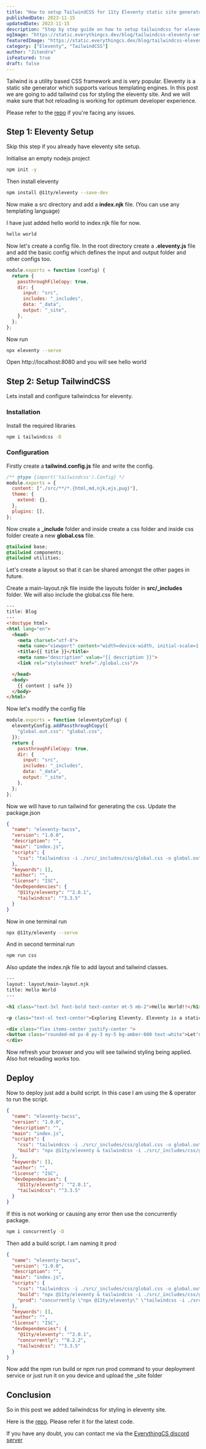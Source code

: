 ```yaml
---
title: "How to setup TailwindCSS for 11ty Eleventy static site generator"
publishedDate: 2023-11-15
updatedDate: 2023-11-15
description: "Step by step guide on how to setup tailwindcss for eleventy site"
ogImage: "https://static.everythingcs.dev/blog/tailwindcss-eleventy-setup.png"
featuredImage: "https://static.everythingcs.dev/blog/tailwindcss-eleventy-setup.png"
category: ["Eleventy", "TailwindCSS"]
author: "Jitendra"
isFeatured: true
draft: false
---
```


Tailwind is a utility based CSS framework and is very popular. Eleventy is a static site generator which supports various templating engines. In this post we are going to add tailwind css for styling the eleventy site. And we will make sure that hot reloading is working for optimum developer experience.

Please refer to the [repo](https://github.com/ksjitendra18/eleventy-tailwindcss) if you're facing any issues.

## Step 1: Eleventy Setup

Skip this step if you already have eleventy site setup.

Initialise an empty nodejs project

<CodeContainer fileName="terminal">

```bash
npm init -y
```

</CodeContainer>

Then install eleventy

<CodeContainer fileName="terminal">

```bash
npm install @11ty/eleventy --save-dev
```

</CodeContainer>

Now make a src directory and add a **index.njk** file. (You can use any templating language)

I have just added hello world to index.njk file for now.

<CodeContainer fileName="src/index.njk">

```html
hello world
```

</CodeContainer>

Now let's create a config file. In the root directory create a **.eleventy.js** file and add the basic config which defines the input and output folder and other configs too.

<CodeContainer fileName=".eleventy.js">

```js
module.exports = function (config) {
  return {
    passthroughFileCopy: true,
    dir: {
      input: "src",
      includes: "_includes",
      data: "_data",
      output: "_site",
    },
  };
};
```

</CodeContainer>

Now run

<CodeContainer fileName="terminal">

```bash
npx eleventy --serve
```

</CodeContainer>

Open http\:\/\/localhost:8080 and you will see hello world

## Step 2: Setup TailwindCSS

Lets install and configure tailwindcss for eleventy.

### Installation

Install the required libraries

<CodeContainer fileName="terminal">

```bash
npm i tailwindcss -D 
```

</CodeContainer>

### Configuration

Firstly create a **tailwind.config.js** file and write the config.

<CodeContainer fileName="tailwind.config.js">

```js
/** @type {import('tailwindcss').Config} */
module.exports = {
  content: ["./src/**/*.{html,md,njk,ejs,pug}"],
  theme: {
    extend: {},
  },
  plugins: [],
};
```

</CodeContainer>

Now create a **_include** folder and inside create a css folder and inside css folder create a new **global.css** file.

<CodeContainer fileName="src/_includes/css/global.css">

```css
@tailwind base;
@tailwind components;
@tailwind utilities;
```

</CodeContainer>

Let's create a layout so that it can be shared amongst the other pages in future.

Create a main-layout.njk file inside the layouts folder in **src\/_includes** folder. We will also include the global.css file here.

<CodeContainer fileName="src/_includes/layout/main-layout.njk">

```html
---
title: Blog
---
<!doctype html>
<html lang="en">
  <head>
    <meta charset="utf-8">
    <meta name="viewport" content="width=device-width, initial-scale=1.0">
    <title>{{ title }}</title>
    <meta name="description" value="{{ description }}">
    <link rel="stylesheet" href="./global.css"/>

  </head>
  <body>
    {{ content | safe }}
  </body>
</html>
```

</CodeContainer>

Now let's modify the config file

<CodeContainer fileName=".eleventy.js">

```js
module.exports = function (eleventyConfig) {
  eleventyConfig.addPassthroughCopy({
    "global.out.css": "global.css",
  });
  return {
    passthroughFileCopy: true,
    dir: {
      input: "src",
      includes: "_includes",
      data: "_data",
      output: "_site",
    },
  };
};
```

</CodeContainer>

Now we will have to run tailwind for generating the css. Update the package.json

<CodeContainer fileName="package.json">

```json
{
  "name": "eleventy-twcss",
  "version": "1.0.0",
  "description": "",
  "main": "index.js",
  "scripts": {
    "css": "tailwindcss -i ./src/_includes/css/global.css -o global.out.css --watch",
  },
  "keywords": [],
  "author": "",
  "license": "ISC",
  "devDependencies": {
    "@11ty/eleventy": "^2.0.1",
    "tailwindcss": "^3.3.5"
  }
}

```

</CodeContainer>

Now in one terminal run

<CodeContainer fileName="terminal">

```bash
npx @11ty/eleventy --serve
```

</CodeContainer>

And in second terminal run
<CodeContainer fileName="terminal">

```bash
npm run css
```

</CodeContainer>

Also update the index.njk file to add layout and tailwind classes.

<CodeContainer fileName="src/index.njk">

```html
---
layout: layout/main-layout.njk
title: Hello World
---

<h1 class="text-3xl font-bold text-center mt-5 mb-2">Hello World!!</h1>

<p class="text-xl text-center">Exploring Eleventy. Eleventy is a static site generator. </p>

<div class="flex items-center justify-center ">
<button class="rounded-md px-8 py-3 my-5 bg-amber-600 text-white">Let's go</button>
</div>


```

</CodeContainer>

Now refresh your browser and you will see tailwind styling being applied. Also hot reloading works too.

## Deploy

Now to deploy just add a build script. In this case I am using the & operator to run the script.

<CodeContainer fileName="package.json">

```json
{
  "name": "eleventy-twcss",
  "version": "1.0.0",
  "description": "",
  "main": "index.js",
  "scripts": {
    "css": "tailwindcss -i ./src/_includes/css/global.css -o global.out.css --watch",
    "build": "npx @11ty/eleventy & tailwindcss -i ./src/_includes/css/global.css -o ./_site/global.css --minify"
  },
  "keywords": [],
  "author": "",
  "license": "ISC",
  "devDependencies": {
    "@11ty/eleventy": "^2.0.1",
    "tailwindcss": "^3.3.5"
  }
}
```

</CodeContainer>

If this is not working or causing any error then use the concurrently package.

<CodeContainer fileName="terminal">

```bash
npm i concurrently -D
```

</CodeContainer>

Then add a build script. I am naming it prod

<CodeContainer fileName="package.json">

```json
{
  "name": "eleventy-twcss",
  "version": "1.0.0",
  "description": "",
  "main": "index.js",
  "scripts": {
    "css": "tailwindcss -i ./src/_includes/css/global.css -o global.out.css --watch",
    "build": "npx @11ty/eleventy & tailwindcss -i ./src/_includes/css/global.css -o ./_site/global.css --minify",
    "prod": "concurrently \"npx @11ty/eleventy\" \"tailwindcss -i ./src/_includes/css/global.css -o ./_site/global.css --minify\"",
  },
  "keywords": [],
  "author": "",
  "license": "ISC",
  "devDependencies": {
    "@11ty/eleventy": "^2.0.1",
    "concurrently": "^8.2.2",
    "tailwindcss": "^3.3.5"
  }
}

```

</CodeContainer>

Now add the npm run build or npm run prod command to your deployment service or just run it on you device and upload the _site folder

## Conclusion

So in this post we added tailwindcss for styling in eleventy site.

Here is the [repo](https://github.com/ksjitendra18/eleventy-tailwindcss). Please refer it for the latest code.

If you have any doubt, you can contact me  via the [EverythingCS discord server](https://discord.gg/W3nubBNeXK)
